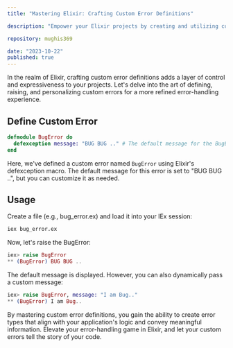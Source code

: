 ```yaml
---
title: "Mastering Elixir: Crafting Custom Error Definitions"

description: "Empower your Elixir projects by creating and utilizing custom error definitions. Learn how to define, raise, and personalize your own errors for a more expressive and controlled error-handling experience."

repository: mughis369

date: "2023-10-22"
published: true
---
```


In the realm of Elixir, crafting custom error definitions adds a layer of control and expressiveness to your projects. Let's delve into the art of defining, raising, and personalizing custom errors for a more refined error-handling experience.

## Define Custom Error

```elixir
defmodule BugError do
  defexception message: "BUG BUG .." # The default message for the BugError
end
```

Here, we've defined a custom error named `BugError` using Elixir's defexception macro. The default message for this error is set to "BUG BUG ..", but you can customize it as needed.

## Usage
Create a file (e.g., bug_error.ex) and load it into your IEx session:

```sh
iex bug_error.ex
```

Now, let's raise the BugError:
```elixir
iex> raise BugError
** (BugError) BUG BUG ..
```

The default message is displayed. However, you can also dynamically pass a custom message:
```elixir
iex> raise BugError, message: "I am Bug.."
** (BugError) I am Bug..
```

By mastering custom error definitions, you gain the ability to create error types that align with your application's logic and convey meaningful information. Elevate your error-handling game in Elixir, and let your custom errors tell the story of your code.
